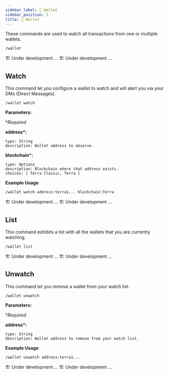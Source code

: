```yaml
---
sidebar_label: 💼 Wallet
sidebar_position: 5
title: 💼 Wallet
---
```


<!-- Imports -->


<!-- Documentation -->

These commands are used to watch all transactions from one or multiple wallets.

<Tabs groupId="platforms">
<TabItem value="discord" label="Discord" default>

```
/wallet
```

</TabItem>

<TabItem value="telegram" label="Telegram">
  🏗️ Under development ...
</TabItem>

<TabItem value="twitter" label="Twitter">
  🏗️ Under development ...
</TabItem>
</Tabs>

## Watch

This command let you configure a wallet to watch and will alert you via your DMs (Direct Messages).

<Tabs groupId="platforms">
<TabItem value="discord" label="Discord" default>

```
/wallet watch
```

<p>
  <strong>Parameters:</strong>
</p>

\*_Required_

**address\*:**

    type: String
    description: Wallet address to observe.

**blockchain\*:**

    type: Options
    description: Blockchain where that address exists.
    choices: [ Terra Classic, Terra ]

**Example Usage**

```
/wallet watch address:terra1... blockchain:Terra
```

</TabItem>

<TabItem value="telegram" label="Telegram">
🏗️ Under development ...
</TabItem>
<TabItem value="Twitter" label="Twitter">
  🏗️ Under development ...
</TabItem>
</Tabs>

## List

This command exhibits a list with all the wallets that you are currently watching.

<Tabs groupId="platforms">
<TabItem value="discord" label="Discord" default>

```
/wallet list
```

</TabItem>

<TabItem value="telegram" label="Telegram">
  🏗️ Under development ...
</TabItem>

<TabItem value="Twitter" label="Twitter">
🏗️ Under development ...
</TabItem>
</Tabs>

## Unwatch

This command let you remove a wallet from your watch list.

<Tabs groupId="platforms">
<TabItem value="discord" label="Discord" default>

```
/wallet unwatch
```

<p>
  <strong>Parameters:</strong>
</p>

\*_Required_

**address\*:**

    type: String
    description: Wallet address to remove from your watch list.

**Example Usage**

```
/wallet unwatch address:terra1...
```

</TabItem>

<TabItem value="telegram" label="Telegram">
  🏗️ Under development ...
</TabItem>

<TabItem value="Twitter" label="Twitter">
  🏗️ Under development ...
</TabItem>
</Tabs>

